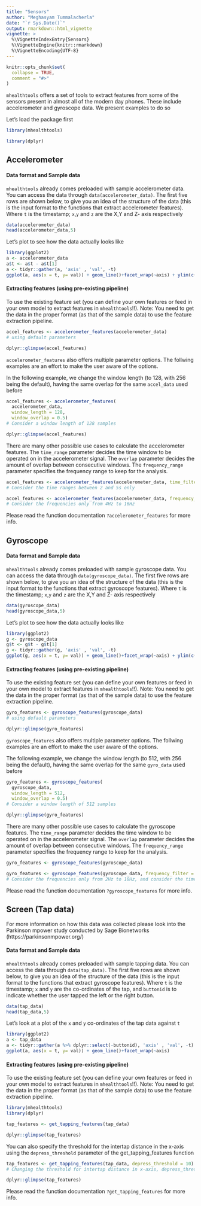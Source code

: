 ```yaml
---
title: "Sensors"
author: "Meghasyam Tummalacherla"
date: "`r Sys.Date()`"
output: rmarkdown::html_vignette
vignette: >
  %\VignetteIndexEntry{Sensors}
  %\VignetteEngine{knitr::rmarkdown}
  %\VignetteEncoding{UTF-8}
---
```


```r
knitr::opts_chunk$set(
  collapse = TRUE,
  comment = "#>"
)
```

`mhealthtools` offers a set of tools to extract features from some of the sensors present in almost all of the modern day phones. These include accelerometer and gyroscope data. We present examples to do so

Let's load the package first
```r
library(mhealthtools)
```

```r
library(dplyr)
```

## Accelerometer

#### Data format and Sample data

`mhealthtools` already comes preloaded with sample accelerometer data. You can access the data through `data(accelerometer_data)`. The first five rows are shown below, to give you an idea of the structure of the data (this is the input format to the functions that extract accelerometer features). Where `t` is the timestamp; `x`,`y` and `z` are the X,Y and Z- axis respectively

```r
data(accelerometer_data)
head(accelerometer_data,5)
```

Let's plot to see how the data actually looks like 

```r
library(ggplot2)
a <- accelerometer_data
a$t <- a$t - a$t[1]
a <- tidyr::gather(a, 'axis' , 'val', -t)
ggplot(a, aes(x = t, y= val)) + geom_line()+facet_wrap(~axis) + ylim(c(-0.025, 0.025))
```

#### Extracting features (using pre-existing pipeline)
To use the existing feature set (you can define your own features or feed in your own model to extract features in `mhealthtools`!!). Note: You need to get the data in the proper format (as that of the sample data) to use the feature extraction pipeline.

```r
accel_features <- accelerometer_features(accelerometer_data)
# using default parameters
```

```r
dplyr::glimpse(accel_features)
```

`accelerometer_features` also offers multiple parameter options. The follwing examples are an effort to make the user aware of the options. 

In the following example, we change the window length (to 128, with 256 being the default), having the same overlap for the same `accel_data` used before

```r
accel_features <- accelerometer_features(
  accelerometer_data,
  window_length = 128,
  window_overlap = 0.5)
# Consider a window length of 128 samples
```

```r
dplyr::glimpse(accel_features)
```

There are many other possible use cases to calculate the accelerometer features. The `time_range` parameter decides the time window to be operated on in the accelerometer signal. The `overlap` parameter decides the amount of overlap between consecutive windows. The `frequency_range` parameter specifies the frequency range to keep for the analysis.

```r
accel_features <- accelerometer_features(accelerometer_data, time_filter = c(2,5))
# Consider the time ranges between 2 and 5s only
```

```r
accel_features <- accelerometer_features(accelerometer_data, frequency_filter = c(4,16))
# Consider the frequencies only from 4Hz to 16Hz
```

Please read the function documentation `?accelerometer_features` for more info.

## Gyroscope

#### Data format and Sample data

`mhealthtools` already comes preloaded with sample gyroscope data. You can access the data through `data(gyroscope_data)`. The first five rows are shown below, to give you an idea of the structure of the data (this is the input format to the functions that extract gyroscope features). Where `t` is the timestamp; `x`,`y` and `z` are the X,Y and Z- axis respectively

```r
data(gyroscope_data)
head(gyroscope_data,5)
```

Let's plot to see how the data actually looks like 

```r
library(ggplot2)
g <- gyroscope_data
g$t <- g$t - g$t[1]
g <- tidyr::gather(g, 'axis' , 'val', -t)
ggplot(g, aes(x = t, y= val)) + geom_line()+facet_wrap(~axis) + ylim(c(-0.025, 0.025))
```

#### Extracting features (using pre-existing pipeline)
To use the existing feature set (you can define your own features or feed in your own model to extract features in `mhealthtools`!!). Note: You need to get the data in the proper format (as that of the sample data) to use the feature extraction pipeline.

```r
gyro_features <- gyroscope_features(gyroscope_data)
# using default parameters
```

```r
dplyr::glimpse(gyro_features)
```

`gyroscope_features` also offers multiple parameter options. The follwing examples are an effort to make the user aware of the options. 

The following example, we change the window length (to 512, with 256 being the default), having the same overlap for the same `gyro_data` used before

```r
gyro_features <- gyroscope_features(
  gyroscope_data,
  window_length = 512,
  window_overlap = 0.5)
# Consider a window length of 512 samples
```

```r
dplyr::glimpse(gyro_features)
```

There are many other possible use cases to calculate the gyroscope features. The `time_range` parameter decides the time window to be operated on in the accelerometer signal. The `overlap` parameter decides the amount of overlap between consecutive windows. The `frequency_range` parameter specifies the frequency range to keep for the analysis.

```r
gyro_features <- gyroscope_features(gyroscope_data)
```

```r
gyro_features <- gyroscope_features(gyroscope_data, frequency_filter = c(2,18), time_filter = c(1,6))
# Consider the frequencies only from 2Hz to 18Hz, and consider the time ranges between 1 and 6s only
```

Please read the function documentation `?gyroscope_features` for more info.

## Screen (Tap data)

For more information on how this data was collected please look into the Parkinson mpower study conducted by Sage Bionetworks (https://parkinsonmpower.org/)

#### Data format and Sample data

`mhealthtools` already comes preloaded with sample tapping data. You can access the data through `data(tap_data)`. The first five rows are shown below, to give you an idea of the structure of the data (this is the input format to the functions that extract gyroscope features). Where `t` is the timestamp; `x` and `y` are the co-ordinates of the tap, and `buttonid` is to indicate whether the user tapped the left or the right button.

```r
data(tap_data)
head(tap_data,5)
```

Let's look at a plot of the `x` and `y` co-ordinates of the tap data against `t`

```r
library(ggplot2)
a <- tap_data
a <- tidyr::gather(a %>% dplyr::select(-buttonid), 'axis' , 'val', -t)
ggplot(a, aes(x = t, y= val)) + geom_line()+facet_wrap(~axis)
```

#### Extracting features (using pre-existing pipeline)
To use the existing feature set (you can define your own features or feed in your own model to extract features in `mhealthtools`!!). Note: You need to get the data in the proper format (as that of the sample data) to use the feature extraction pipeline.

```r
library(mhealthtools)
library(dplyr)
```
```r
tap_features <- get_tapping_features(tap_data)
```
```r
dplyr::glimpse(tap_features)
```

You can also specify the threshold for the intertap distance in the x-axis using the `depress_threshold` parameter of the get_tapping_features function

```r
tap_features <- get_tapping_features(tap_data, depress_threshold = 10)
# Changing the threshold for intertap distance in x-axis, depress_threshold to 10 (default is 20)
```
```r
dplyr::glimpse(tap_features)
```

Please read the function documentation `?get_tapping_features` for more info.